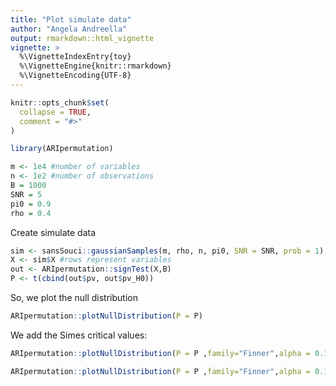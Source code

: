 ```yaml
---
title: "Plot simulate data"
author: "Angela Andreella"
output: rmarkdown::html_vignette
vignette: >
  %\VignetteIndexEntry{toy}
  %\VignetteEngine{knitr::rmarkdown}
  %\VignetteEncoding{UTF-8}
---
```


```r
knitr::opts_chunk$set(
  collapse = TRUE,
  comment = "#>"
)
```

```r
library(ARIpermutation)
```

```r
m <- 1e4 #number of variables
n <- 1e2 #number of observations
B = 1000
SNR = 5
pi0 = 0.9
rho = 0.4
```


Create simulate data 

```r
sim <- sansSouci::gaussianSamples(m, rho, n, pi0, SNR = SNR, prob = 1)
X <- sim$X #rows represent variables
out <- ARIpermutation::signTest(X,B)
P <- t(cbind(out$pv, out$pv_H0))
```

So, we plot the null distribution

```r
ARIpermutation::plotNullDistribution(P = P)
```

We add the Simes critical values:

```r
ARIpermutation::plotNullDistribution(P = P ,family="Finner",alpha = 0.1, ct = c(0,1), delta = 0)
```

```r
ARIpermutation::plotNullDistribution(P = P ,family="Finner",alpha = 0.1, ct = c(0,1), delta = 7)
```


